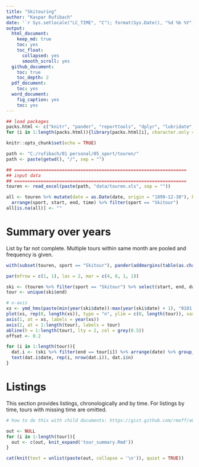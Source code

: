 ```yaml
---
title: "Skitouring"
author: "Kaspar Rufibach"
date: '`r Sys.setlocale("LC_TIME", "C"); format(Sys.Date(), "%d %b %Y")`'
output:
  html_document:
    keep_md: true
    toc: yes
    toc_float:
      collapsed: yes
      smooth_scroll: yes
  github_document: 
    toc: true
    toc_depth: 2
  pdf_document:
    toc: yes
  word_document:
    fig_caption: yes
    toc: yes
---
```


```r
## load packages
packs.html <- c("knitr", "pander", "reporttools", "dplyr", "lubridate", "readxl")
for (i in 1:length(packs.html)){library(packs.html[i], character.only = TRUE)}

knitr::opts_chunk$set(echo = TRUE)

path <- "C:/rufibach/01 personal/05_sport/touren/"
path <- paste(getwd(), "/", sep = "")

## =================================================================
## input data
## =================================================================
touren <- read_excel(paste(path, "data/touren.xls", sep = ""))

all <- touren %>% mutate(date = as.Date(date, origin = "1899-12-30"), begleitung1 = NULL, begleitung2 = NULL, region = NULL, kommentar = NULL) %>% 
  arrange(sport, start, end, time) %>% filter(sport == "Skitour")
all[is.na(all)] <- ""
```

# Summary over years

List by far not complete. Multiple tours within same month are pooled and frequency is given.

```r
with(subset(touren, sport == "Skitour"), pander(addmargins(table(as.character(end), year(date))), digits = 1))
```

```r
par(mfrow = c(1, 1), las = 2, mar = c(4, 8, 1, 1))

ski <- (touren %>% filter(sport == "Skitour") %>% select(start, end, date, time))
tour <- unique(ski$end)

# x-axis
xs <- ymd_hms(paste(min(year(ski$date)):max(year(ski$date) + 1), "0101 00:00:00", sep = ""))
plot(xs, rep(0, length(xs)), type = "n", ylim = c(0, length(tour)), xaxt = "n", yaxt = "n", xlab = "", ylab = "")
axis(1, at = xs, labels = year(xs))
axis(2, at = 1:length(tour), labels = tour)
abline(h = 1:length(tour), lty = 2, col = grey(0.5))
offset <- 0.2

for (i in 1:length(tour)){
  dat.i <- (ski %>% filter(end == tour[i]) %>% arrange(date) %>% group_by("w" = paste(year(date), month(date), sep = "")) %>% add_tally() %>% slice(1))
  text(dat.i$date, rep(i, nrow(dat.i)), dat.i$n)
}
```

# Listings

This section provides listings, chronologically and by time. For listings by time, tours with missing time are omitted.

```r

# how to do this with child documents: https://gist.github.com/rmoff/a043676a2f084b81a434

out <- NULL
for (i in 1:length(tour)){
  out <- c(out, knit_expand('tour_summary.Rmd'))
}

cat(knit(text = unlist(paste(out, collapse = '\n')), quiet = TRUE))
```




